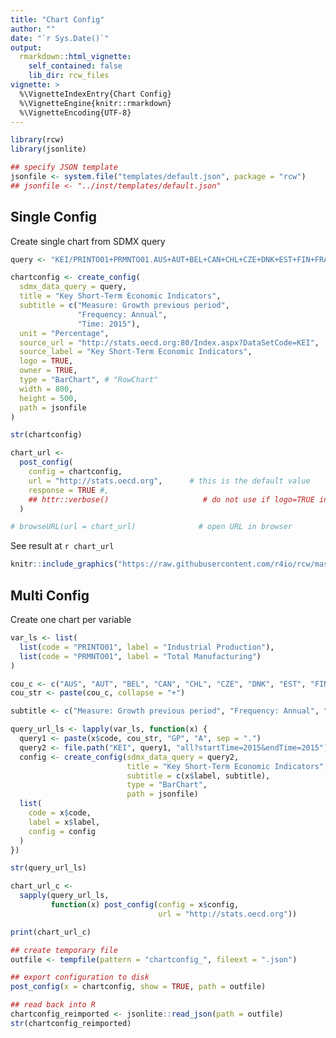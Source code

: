 ```yaml
---
title: "Chart Config"
author: ""
date: "`r Sys.Date()`"
output:
  rmarkdown::html_vignette:
    self_contained: false
    lib_dir: rcw_files
vignette: >
  %\VignetteIndexEntry{Chart Config}
  %\VignetteEngine{knitr::rmarkdown}
  %\VignetteEncoding{UTF-8}
---
```


```r
library(rcw)
library(jsonlite)

## specify JSON template
jsonfile <- system.file("templates/default.json", package = "rcw")
## jsonfile <- "../inst/templates/default.json"

```


## Single Config

Create single chart from SDMX query

```r

query <- "KEI/PRINTO01+PRMNTO01.AUS+AUT+BEL+CAN+CHL+CZE+DNK+EST+FIN+FRA.GP.A/all?startTime=2015&endTime=2015"

chartconfig <- create_config(
  sdmx_data_query = query,
  title = "Key Short-Term Economic Indicators",
  subtitle = c("Measure: Growth previous period",
               "Frequency: Annual",
               "Time: 2015"),
  unit = "Percentage",
  source_url = "http://stats.oecd.org:80/Index.aspx?DataSetCode=KEI",
  source_label = "Key Short-Term Economic Indicators",
  logo = TRUE,
  owner = TRUE,
  type = "BarChart", # "RowChart"
  width = 800,
  height = 500,
  path = jsonfile
)

str(chartconfig)

```


```r

chart_url <-
  post_config(
    config = chartconfig,
    url = "http://stats.oecd.org",      # this is the default value
    response = TRUE #,
    ## httr::verbose()                     # do not use if logo=TRUE in chart config
  )

# browseURL(url = chart_url)              # open URL in browser

```


See result at `r chart_url`


```r
knitr::include_graphics("https://raw.githubusercontent.com/r4io/rcw/master/assets/img/screenshot_post_single_config.png")
```


## Multi Config

Create one chart per variable

```r

var_ls <- list(
  list(code = "PRINTO01", label = "Industrial Production"),
  list(code = "PRMNTO01", label = "Total Manufacturing")
)

cou_c <- c("AUS", "AUT", "BEL", "CAN", "CHL", "CZE", "DNK", "EST", "FIN", "FRA")
cou_str <- paste(cou_c, collapse = "+")

subtitle <- c("Measure: Growth previous period", "Frequency: Annual", "Time: 2015")

query_url_ls <- lapply(var_ls, function(x) {
  query1 <- paste(x$code, cou_str, "GP", "A", sep = ".")
  query2 <- file.path("KEI", query1, "all?startTime=2015&endTime=2015")
  config <- create_config(sdmx_data_query = query2,
                          title = "Key Short-Term Economic Indicators",
                          subtitle = c(x$label, subtitle),
                          type = "BarChart",
                          path = jsonfile)
  list(
    code = x$code,
    label = x$label,
    config = config
  )
})

str(query_url_ls)

```


```r

chart_url_c <-
  sapply(query_url_ls,
         function(x) post_config(config = x$config,
                                 url = "http://stats.oecd.org"))

print(chart_url_c)

```


<!-- ## Create debug information -->

```r

## create temporary file
outfile <- tempfile(pattern = "chartconfig_", fileext = ".json")

## export configuration to disk
post_config(x = chartconfig, show = TRUE, path = outfile)

## read back into R
chartconfig_reimported <- jsonlite::read_json(path = outfile)
str(chartconfig_reimported)

```

